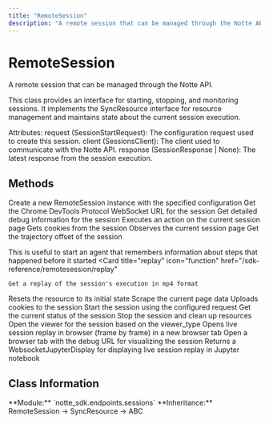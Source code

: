```yaml
---
title: "RemoteSession"
description: "A remote session that can be managed through the Notte API"
---
```


# RemoteSession

A remote session that can be managed through the Notte API.

This class provides an interface for starting, stopping, and monitoring sessions.
It implements the SyncResource interface for resource management and maintains
state about the current session execution.

Attributes:
    request (SessionStartRequest): The configuration request used to create this session.
    client (SessionsClient): The client used to communicate with the Notte API.
    response (SessionResponse | None): The latest response from the session execution.

## Methods

<CardGroup cols={2}>
  <Card
    title="__init__"
    icon="function"
    href="/sdk-reference/remotesession/__init__"
  >
    Create a new RemoteSession instance with the specified configuration
  </Card>
  <Card
    title="cdp_url"
    icon="function"
    href="/sdk-reference/remotesession/cdp_url"
  >
    Get the Chrome DevTools Protocol WebSocket URL for the session
  </Card>
  <Card
    title="debug_info"
    icon="function"
    href="/sdk-reference/remotesession/debug_info"
  >
    Get detailed debug information for the session
  </Card>
  <Card
    title="execute"
    icon="function"
    href="/sdk-reference/remotesession/execute"
  >
    Executes an action on the current session page
  </Card>
  <Card
    title="get_cookies"
    icon="function"
    href="/sdk-reference/remotesession/get_cookies"
  >
    Gets cookies from the session
  </Card>
  <Card
    title="observe"
    icon="function"
    href="/sdk-reference/remotesession/observe"
  >
    Observes the current session page
  </Card>
  <Card
    title="offset"
    icon="function"
    href="/sdk-reference/remotesession/offset"
  >
    Get the trajectory offset of the session

This is useful to start an agent that remembers information about steps
that happened before it started
  </Card>
  <Card
    title="replay"
    icon="function"
    href="/sdk-reference/remotesession/replay"
  >
    Get a replay of the session's execution in mp4 format
  </Card>
  <Card
    title="reset"
    icon="function"
    href="/sdk-reference/remotesession/reset"
  >
    Resets the resource to its initial state
  </Card>
  <Card
    title="scrape"
    icon="function"
    href="/sdk-reference/remotesession/scrape"
  >
    Scrape the current page data
  </Card>
  <Card
    title="set_cookies"
    icon="function"
    href="/sdk-reference/remotesession/set_cookies"
  >
    Uploads cookies to the session
  </Card>
  <Card
    title="start"
    icon="function"
    href="/sdk-reference/remotesession/start"
  >
    Start the session using the configured request
  </Card>
  <Card
    title="status"
    icon="function"
    href="/sdk-reference/remotesession/status"
  >
    Get the current status of the session
  </Card>
  <Card
    title="stop"
    icon="function"
    href="/sdk-reference/remotesession/stop"
  >
    Stop the session and clean up resources
  </Card>
  <Card
    title="viewer"
    icon="function"
    href="/sdk-reference/remotesession/viewer"
  >
    Open the viewer for the session based on the viewer_type
  </Card>
  <Card
    title="viewer_browser"
    icon="function"
    href="/sdk-reference/remotesession/viewer_browser"
  >
    Opens live session replay in browser (frame by frame) in a new browser tab
  </Card>
  <Card
    title="viewer_cdp"
    icon="function"
    href="/sdk-reference/remotesession/viewer_cdp"
  >
    Open a browser tab with the debug URL for visualizing the session
  </Card>
  <Card
    title="viewer_notebook"
    icon="function"
    href="/sdk-reference/remotesession/viewer_notebook"
  >
    Returns a WebsocketJupyterDisplay for displaying live session replay in Jupyter notebook
  </Card>
</CardGroup>

## Class Information

<Info>
**Module:** `notte_sdk.endpoints.sessions`
**Inheritance:** RemoteSession → SyncResource → ABC
</Info>

